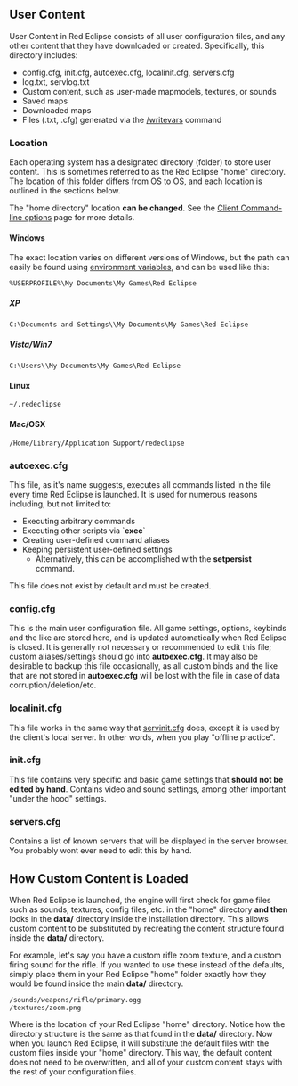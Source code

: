 == User Content ==

User Content in Red Eclipse consists of all user configuration files, and any other content that they have downloaded or created. Specifically, this directory includes:
* config.cfg, init.cfg, autoexec.cfg, localinit.cfg, servers.cfg
* log.txt, servlog.txt
* Custom content, such as user-made mapmodels, textures, or sounds
* Saved maps
* Downloaded maps
* Files (.txt, .cfg) generated via the [[Variables#Game_Variables|/writevars]] command

=== Location ===

Each operating system has a designated directory (folder) to store user content. This is sometimes referred to as the Red Eclipse "home" directory. The location of this folder differs from OS to OS, and each location is outlined in the sections below.

The "home directory" location '''can be changed'''. See the [[Client_Command_Line_Options#Filesystem_options|Client Command-line options]] page for more details.

==== Windows ====

The exact location varies on different versions of Windows, but the path can easily be found using [http://en.wikipedia.org/wiki/Environment_variables#DOS.2C_OS.2F2_and_Windows_.28Command_Prompt.29 environment variables], and can be used like this:
 %USERPROFILE%\My Documents\My Games\Red Eclipse

===== XP =====

 C:\Documents and Settings\<username>\My Documents\My Games\Red Eclipse

===== Vista/Win7 =====

 C:\Users\<username>\My Documents\My Games\Red Eclipse

==== Linux ====

 ~/.redeclipse

==== Mac/OSX ====

 /Home/Library/Application Support/redeclipse


=== autoexec.cfg ===

This file, as it's name suggests, executes all commands listed in the file every time Red Eclipse is launched. It is used for numerous reasons including, but not limited to:
* Executing arbitrary commands
* Executing other scripts via `'''exec'''`
* Creating user-defined command aliases
* Keeping persistent user-defined settings
** Alternatively, this can be accomplished with the '''setpersist''' command.

This file does not exist by default and must be created.

=== config.cfg ===

This is the main user configuration file. All game settings, options, keybinds and the like are stored here, and is updated automatically when Red Eclipse is closed. It is generally not necessary or recommended to edit this file; custom aliases/settings should go into '''autoexec.cfg'''. It may also be desirable to backup this file occasionally, as all custom binds and the like that are not stored in '''autoexec.cfg''' will be lost with the file in case of data corruption/deletion/etc.

=== localinit.cfg ===

This file works in the same way that [https://sourceforge.net/apps/trac/redeclipse/browser/doc/examples/servinit.cfg servinit.cfg] does, except it is used by the client's local server. In other words, when you play "offline practice".

=== init.cfg ===

This file contains very specific and basic game settings that '''should not be edited by hand'''. Contains video and sound settings, among other important "under the hood" settings.

=== servers.cfg ===

Contains a list of known servers that will be displayed in the server browser. You probably wont ever need to edit this by hand.

== How Custom Content is Loaded ==

When Red Eclipse is launched, the engine will first check for game files such as sounds, textures, config files, etc. in the "home" directory '''and then''' looks in the '''data/''' directory inside the installation directory. This allows custom content to be substituted by recreating the content structure found inside the '''data/''' directory.

For example, let's say you have a custom rifle zoom texture, and a custom firing sound for the rifle. If you wanted to use these instead of the defaults, simply place them in your Red Eclipse "home" folder exactly how they would be found inside the main '''data/''' directory.

 <rehome>/sounds/weapons/rifle/primary.ogg
 <rehome>/textures/zoom.png

Where ''<rehome>'' is the location of your Red Eclipse "home" directory. Notice how the directory structure is the same as that found in the '''data/''' directory. Now when you launch Red Eclipse, it will substitute the default files with the custom files inside your "home" directory. This way, the default content does not need to be overwritten, and all of your custom content stays with the rest of your configuration files.